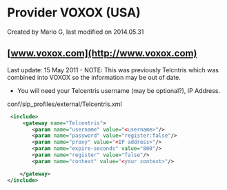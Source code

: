 
# Provider VOXOX (USA) 

 Created by  Mario G, last modified on 2014.05.31

## [www.voxox.com](http://www.voxox.com)

Last update: 15 May 2011 - NOTE: This was previously Telcntris which was combined into VOXOX so the information may be out of date.

* You will need your Telcentris username (may be optional?), IP Address.

conf/sip\_profiles/external/Telcentris.xml

```xml
 <include>
     <gateway name="Telcentris">
        <param name="username" value="<username>"/>
        <param name="password" value="register:false"/>
        <param name="proxy" value="<IP address>"/>
        <param name="expire-seconds" value="800"/>
        <param name="register" value="false"/>
        <param name="context" value="<your context>"/>

    </gateway>
</include>
```


